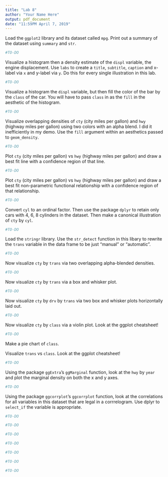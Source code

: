 ```yaml
---
title: "Lab 8"
author: "Your Name Here"
output: pdf_document
date: "11:59PM April 7, 2019"
---
```


Load the `ggplot2` library and its dataset called `mpg`. Print out a summary of the dataset using `summary` and `str`. 

```r
#TO-DO
```

Visualize a histogram then a density estimate of the `displ` variable, the engine displacement. Use `labs` to create a `title`, `subtitle`, `caption` and x-label via `x` and y-label via `y`. Do this for every single illustration in this lab. 

```r
#TO-DO
```


Visualize a histogram the `displ` variable, but then fill the color of the bar by the `class` of the car. You will have to pass `class` in as the `fill` in the aesthetic of the histogram. 

```r
#TO-DO
```

Visualize overlapping densities of `cty` (city miles per gallon) and `hwy` (highway miles per gallon) using two colors with an alpha blend. I did it inefficiently in my demo. Use the `fill` argument within an aesthetics passed to `geom_density`.

```r
#TO-DO
```

Plot `cty` (city miles per gallon) vs `hwy` (highway miles per gallon) and draw a best fit line with a confidence region of that line.

```r
#TO-DO
```

Plot `cty` (city miles per gallon) vs `hwy` (highway miles per gallon) and draw a best fit non-parametric functional relationship with a confidence region of that relationship.

```r
#TO-DO
```


Convert `cyl` to an ordinal factor. Then use the package `dplyr` to retain only cars with 4, 6, 8 cylinders in the dataset. Then make a canonical illustration of `cty` by `cyl`.

```r
#TO-DO
```


Load the `stringr` library. Use the `str_detect` function in this libary to rewrite the `trans` variable in the data frame to be just "manual" or "automatic".

```r
#TO-DO
```

Now visualize `cty` by `trans` via two overlapping alpha-blended densities. 

```r
#TO-DO
```

Now visualize `cty` by `trans` via a box and whisker plot.

```r
#TO-DO
```


Now visualize `cty` by `drv` by `trans` via two box and whisker plots horizontally laid out.

```r
#TO-DO
```

Now visualize `cty` by `class` via a violin plot. Look at the ggplot cheatsheet!

```r
#TO-DO
```

Make a pie chart of `class`.

Visualize `trans` vs `class`. Look at the ggplot cheatsheet!

```r
#TO-DO
```

Using the package `ggExtra`'s `ggMarginal` function, look at the `hwy` by `year` and plot the marginal density on both the x and y axes.

```r
#TO-DO
```

Using the package `ggcorrplot`'s `ggcorrplot` function, look at the correlations for all variables in this dataset that are legal in a corrrelogram. Use dplyr to `select_if` the variable is appropriate.

```r
#TO-DO
```


```r
#TO-DO
```

```r
#TO-DO
```


```r
#TO-DO
```

```r
#TO-DO
```


```r
#TO-DO
```

```r
#TO-DO
```






